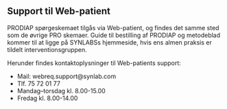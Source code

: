 ## Support til Web-patient

PRODIAP spørgeskemaet tilgås via Web-patient, og findes det samme sted som de øvrige PRO skemaer.
Guide til bestilling af PRODIAP og metodeblad kommer til at ligge på SYNLABSs hjemmeside, hvis ens almen praksis er tildelt interventionsgruppen.

Herunder findes kontaktoplysninger til Web-patients support:

- Mail: webreq.support@synlab.com
- Tlf. 75 72 01 77
- Mandag–torsdag kl. 8.00-15.00
- Fredag kl. 8.00-14.00
